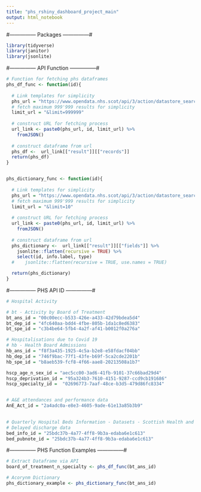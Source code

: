 ```yaml
---
title: "phs_rshiny_dashboard_project_main"
output: html_notebook
---
```


#--------------- Packages ---------------#
```r
library(tidyverse)
library(janitor)
library(jsonlite)
```

#--------------- API Function ---------------#

```r
# Function for fetching phs dataframes
phs_df_func <- function(id){
  
  # Link templates for simplicity
  phs_url = "https://www.opendata.nhs.scot/api/3/action/datastore_search?resource_id="
  # fetch maximum 999'999 results for simplicity
  limit_url = "&limit=999999"
  
  # construct URL for fetching process
  url_link <- paste0(phs_url, id, limit_url) %>%
    fromJSON()
  
  # construct dataframe from url
  phs_df <-  url_link[["result"]][["records"]]
  return(phs_df)
}


phs_dictionary_func <- function(id){
  
  # Link templates for simplicity
  phs_url = "https://www.opendata.nhs.scot/api/3/action/datastore_search?resource_id="
  # fetch maximum 999'999 results for simplicity
  limit_url = "&limit=10"
  
  # construct URL for fetching process
  url_link <- paste0(phs_url, id, limit_url) %>%
    fromJSON()
  
  # construct dataframe from url
  phs_dictionary <-  url_link[["result"]][["fields"]] %>% 
    jsonlite::flatten(recursive = TRUE) %>% 
    select(id, info.label, type)
  #    jsonlite::flatten(recursive = TRUE, use.names = TRUE)

  return(phs_dictionary)
}

```

#--------------- PHS API ID ---------------#
```r
# Hospital Activity

# bt - Activity by Board of Treatment
bt_ans_id = "00c00ecc-b533-426e-a433-42d79bdea5d4"
bt_dep_id = "4fc640aa-bdd4-4fbe-805b-1da1c8ed6383"
bt_spe_id = "c3b4be64-5fb4-4a2f-af41-b0012f0a276a" 

# Hospitalisations due to Covid 19
# hb - Health Board Admissions
hb_ans_id = "f8f3a435-1925-4c5a-b2e8-e58fdacf04bb"
hb_dep_id = "746f9bac-77f1-43fe-b69f-5ca2cde2201b"
hb_spe_id = "b8aeb539-fcf8-4f66-aae8-20213508a1b7"

hscp_age_n_sex_id = "aec5cc00-3ad6-41fb-9101-37c66bad29d4"
hscp_deprivation_id = "95a324b3-7610-4151-9287-ccd9cb191686"
hscp_specialty_id =  "02696773-7aaf-48ce-b3d5-479d86fc8334"


# A&E attendances and performance data
AnE_Act_id = "2a4adc0a-e8e3-4605-9ade-61e13a85b3b9"

 
# Quarterly Hospital Beds Information - Datasets - Scottish Health and Social Care Open Data - nhs.scot
# Delayed discharge data
bed_info_id = "25bdc37b-4a77-4ff8-9b3a-edaba6e1c613"
bed_pubnote_id = "25bdc37b-4a77-4ff8-9b3a-edaba6e1c613"
```

#--------------- PHS Function Examples ---------------#

```r
# Extract Dataframe via API
board_of_treatment_n_specialty <- phs_df_func(bt_ans_id)

# Acorynm Dictionary
phs_dictionary_example <- phs_dictionary_func(bt_ans_id)
```

